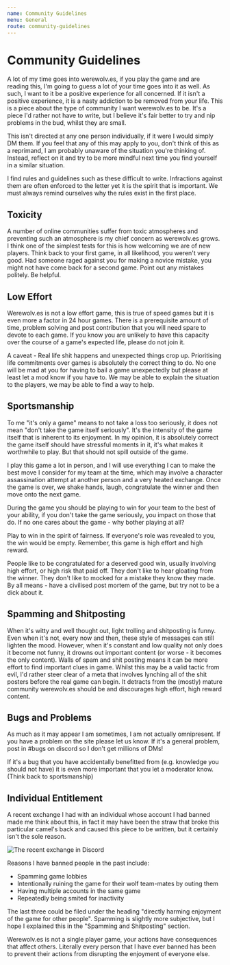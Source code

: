 ```yaml
---
name: Community Guidelines
menu: General
route: community-guidelines
---
```


# Community Guidelines

A lot of my time goes into werewolv.es, if you play the game and are reading this, I'm going to guess a lot of your time goes into it as well. As such, I want to it be a positive experience for all concerned. If it isn't a positive experience, it is a nasty addiction to be removed from your life. This is a piece about the type of community I want werewolv.es to be. It's a piece I'd rather not have to write, but I believe it's fair better to try and nip problems in the bud, whilst they are small.

This isn't directed at any one person individually, if it were I would simply DM them. If you feel that any of this may apply to you, don't think of this as a reprimand, I am probably unaware of the situation you're thinking of. Instead, reflect on it and try to be more mindful next time you find yourself in a similar situation.

I find rules and guidelines such as these difficult to write. Infractions against them are often enforced to the letter yet it is the spirit that is important. We must always remind ourselves why the rules exist in the first place.

## Toxicity

A number of online communities suffer from toxic atmospheres and preventing such an atmosphere is my chief concern as werewolv.es grows. I think one of the simplest tests for this is how welcoming we are of new players. Think back to your first game, in all likelihood, you weren't very good. Had someone raged against you for making a novice mistake, you might not have come back for a second game. Point out any mistakes politely. Be helpful.

## Low Effort

Werewolv.es is not a low effort game, this is true of speed games but it is even more a factor in 24 hour games. There is a prerequisite amount of time, problem solving and post contribution that you will need spare to devote to each game. If you know you are unlikely to have this capacity over the course of a game's expected life, please do not join it.

A caveat - Real life shit happens and unexpected things crop up. Prioritising life commitments over games is absolutely the correct thing to do. No one will be mad at you for having to bail a game unexpectedly but please at least let a mod know if you have to. We may be able to explain the situation to the players, we may be able to find a way to help.

## Sportsmanship

To me "it's only a game" means to not take a loss too seriously, it does not mean "don't take the game itself seriously". It's the intensity of the game itself that is inherent to its enjoyment. In my opinion, it is absolutely correct the game itself should have stressful moments in it, it's what makes it worthwhile to play. But that should not spill outside of the game.

I play this game a lot in person, and I will use everything I can to make the best move I consider for my team at the time, which may involve a character assassination attempt at another person and a very heated exchange. Once the game is over, we shake hands, laugh, congratulate the winner and then move onto the next game.

During the game you should be playing to win for your team to the best of your ability, if you don't take the game seriously, you impact on those that do. If no one cares about the game - why bother playing at all?

Play to win in the spirit of fairness. If everyone's role was revealed to you, the win would be empty. Remember, this game is high effort and high reward.

People like to be congratulated for a deserved good win, usually involving high effort, or high risk that paid off. They don't like to hear gloating from the winner. They don't like to mocked for a mistake they know they made. By all means - have a civilised post mortem of the game, but try not to be a dick about it.

## Spamming and Shitposting

When it's witty and well thought out, light trolling and shitposting is funny. Even when it's not, every now and then, these style of messages can still lighten the mood. However, when it's constant and low quality not only does it become not funny, it drowns out important content (or worse - it becomes the only content). Walls of spam and shit posting means it can be more effort to find important clues in game. Whilst this may be a valid tactic from evil, I'd rather steer clear of a meta that involves lynching all of the shit posters before the real game can begin. It detracts from the (mostly) mature community werewolv.es should be and discourages high effort, high reward content.

## Bugs and Problems

As much as it may appear I am sometimes, I am not actually omnipresent. If you have a problem on the site please let us know. If it's a general problem, post in \#bugs on discord so I don't get millions of DMs!

If it's a bug that you have accidentally benefitted from (e.g. knowledge you should not have) it is even more important that you let a moderator know. (Think back to sportsmanship)

## Individual Entitlement

A recent exchange I had with an individual whose account I had banned made me think about this, in fact it may have been the straw that broke this particular camel's back and caused this piece to be written, but it certainly isn't the sole reason.

<img src="/guides/images/bleh.png" alt="The recent exchange in Discord" />

Reasons I have banned people in the past include:

- Spamming game lobbies
- Intentionally ruining the game for their wolf team-mates by outing them
- Having multiple accounts in the same game
- Repeatedly being smited for inactivity

The last three could be filed under the heading "directly harming enjoyment of the game for other people". Spamming is slightly more subjective, but I hope I explained this in the "Spamming and Shitposting" section.

Werewolv.es is not a single player game, your actions have consequences that affect others. Literally every person that I have ever banned has been to prevent their actions from disrupting the enjoyment of everyone else.
